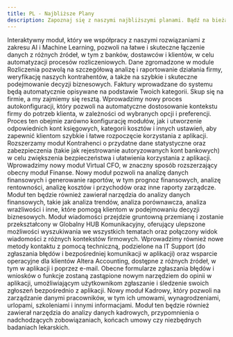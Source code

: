 ```yaml
---
title: PL - Najbliższe Plany
description: Zapoznaj się z naszymi najbliższymi planami. Bądź na bieżąco z nadchodzącymi funkcjami i ulepszeniami Altera.
---
```




<Steps>
    <Step icon="building-columns" title="Q2 2025 - Moduł Rozliczenia">
        Interaktywny moduł, który we współpracy z naszymi rozwiązaniami z zakresu AI i Machine Learning, pozwoli na łatwe i skuteczne łączenie danych z różnych źródeł, w tym z banków, dostawców i klientów, w celu automatyzacji procesów rozliczeniowych.
        Dane zgromadzone w module Rozliczenia pozwolą na szczegółową analizę i raportowanie działania firmy, weryfikację naszych kontrahentów, a także na szybkie i skuteczne podejmowanie decyzji biznesowych.
    </Step>
    <Step icon="wand-sparkles" title="Q2 2025 - Automatyczna kategoryzacja danych w systemie">
        Faktury wprowadzane do systemu będą automatycznie opisywane na podstawie Twoich kategorii. Skup się na firmie, a my zajmiemy się resztą.
    </Step>
    <Step icon="truck-fast" title="Q2 2025 - Zaawansowany proces autokonfiguracji">
        Wprowadzimy nowy proces autokonfiguracji, który pozwoli na automatyczne dostosowanie kontekstu firmy do potrzeb klienta, w zależności od wybranych opcji i preferencji. Proces ten obejmie zarówno konfigurację modułów, jak i utworzenie odpowiednich kont księgowych, kategorii kosztów i innych ustawień, aby zapewnić klientom szybkie i łatwe rozpoczęcie korzystania z aplikacji.
    </Step>
    <Step icon="users" title="Q3 2025 - Kontrahenci 2.0">
        Rozszerzamy moduł Kontrahenci o przydatne dane statystyczne oraz zabezpieczenia (takie jak rejestrowanie autoryzowanych kont bankowych) w celu zwiększenia bezpieczeństwa i ułatwienia korzystania z aplikacji.
    </Step>
    <Step icon="magnifying-glass-chart" title="Q3 2025 - Virtual CFO i analizy">
        Wprowadzimy nowy moduł Virtual CFO, w znaczny sposób rozszerzający obecny moduł Finanse. Nowy moduł pozwoli na analizę danych finansowych i generowanie raportów, w tym prognoz finansowych, analizę rentowności, analizę kosztów i przychodów oraz inne raporty zarządcze.
        Moduł ten będzie również zawierał narzędzia do analizy danych finansowych, takie jak analiza trendów, analiza porównawcza, analiza wrażliwości i inne, które pomogą klientom w podejmowaniu decyzji biznesowych.
    </Step>
    <Step icon="comments" title="Q4 2025 - Globalny HUB Komunikacyjny">
        Moduł wiadomości przejdzie gruntowną przemianę i zostanie przekształcony w Globalny HUB Komunikacyjny, oferujący ulepszone możliwości wyszukiwania we wszystkich tematach oraz połączony widok wiadomości z różnych kontekstów firmowych.
        Wprowadzimy również nowe metody kontaktu z pomocą techniczną, podzielone na IT Support (do zgłaszania błędów i bezpośredniej komunikacji w aplikacji) oraz wsparcie operacyjne dla klientów Altera Accounting, dostępne z różnych źródeł, w tym w aplikacji i poprzez e-mail.
        Obecne formularze zgłaszania błędów i wniosków o funkcje zostaną zastąpione nowym narzędziem do opinii w aplikacji, umożliwiającym użytkownikom zgłaszanie i śledzenie swoich zgłoszeń bezpośrednio z aplikacji.
    </Step>
    <Step icon="address-card" title="Q4 2025 - Moduł Kadrowy">
        Nowy moduł Kadrowy, który pozwoli na zarządzanie danymi pracowników, w tym ich umowami, wynagrodzeniami, urlopami, szkoleniami i innymi informacjami. Moduł ten będzie również zawierał narzędzia do analizy danych kadrowych, przypomnienia o nadchodzących zobowiązaniach, końcach umowy czy niezbędnych badaniach lekarskich.
    </Step>
</Steps>

